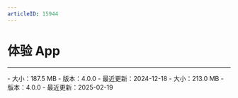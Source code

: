 ```yaml
---
articleID: 15944
---
```

# 体验 App

- - -


<CardGroup cols={2}>
<Card title="Android" href="https://storage.zego.im/GoEnjoy/GoEnjoy.apk" >
- 大小：187.5 MB
- 版本：4.0.0
- 最近更新：2024-12-18

<QRCode content="https://storage.zego.im/GoEnjoy/GoEnjoy.apk"/>
</Card>
<Card title="iOS"  href="https://apps.apple.com/cn/app/goenjoy/id1554247729">
- 大小：213.0 MB
- 版本：4.0.0
- 最近更新：2025-02-19

<QRCode content="https://apps.apple.com/cn/app/goenjoy/id1554247729" />
</Card>
</CardGroup>




